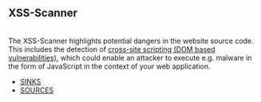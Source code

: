 == XSS-Scanner ==
<br />

The XSS-Scanner highlights potential dangers in the website source code. This includes the detection of [https://en.wikipedia.org/wiki/Cross-site_scripting cross-site scripting (DOM based vulnerabilities)], which could enable an attacker to execute e.g. malware in the form of JavaScript in the context of your web application. <br />

*[[DOMXSS vulnerability/EN|SINKS]]<br />
*[[Malicious-Code-By-External-Sources/EN|SOURCES]]
